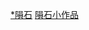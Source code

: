 {{WPSS-cat}}
{{Stub category|article=[[隕石|隕石]]|category=隕石|newstub=Meteorite-stub|WikiProject=地質專題}}
{{Message box|message=<center>[[隕石|隕石]]是指已經撞擊行星的物體。<br>至於仍然在天上的物體（流星體）或者它們經過大氣層而出現發光的路徑（[[流星|流星]]）見[[:Category:流星體小作品|:Category:流星體小作品]]。</center>}}

[[Category:天文小作品|*隕石]]
[[Category:隕石條目|隕石小作品]]